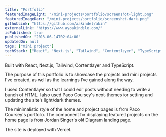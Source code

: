 ```yaml
---
title: "Portfolio"
featuredImageLight: "/mini-projects/portfolio/screenshot-light.png"
featuredImageDark: "/mini-projects/portfolio/screenshot-dark.png"
githubLink: "https://github.com/aakindel/akin"
externalLink: "https://www.ayoakindele.com/"
isPublished: true
publishedOn: "2023-06-14T02:04:00"
updatedOn: null
tags: ["mini project"]
techStack: ["React", "Next.js", "Tailwind", "Contentlayer", "TypeScript"]
---
```


Built with React, Next.js, Tailwind, Contentlayer and TypeScript.

The purpose of this portfolio is to showcase the projects
and mini projects I've created, as well as the learnings
I've gained along the way.

I used Contentlayer so that I could edit posts
without needing to write a bunch of HTML. I also used
Paco Coursey's <Link href="https://github.com/pacocoursey/next-themes" target="_blank">
next-themes</Link>
for setting and updating the site's light/dark themes.

The minimalistic style of the home and project pages is from
Paco Coursey's <Link href="https://paco.me/" target="_blank">
portfolio</Link>. The component for
displaying featured projects on the home page is from Jordan Singer's <Link href="http://web.archive.org/web/20220414104749/https://diagram.com/" target="_blank">
old Diagram landing page</Link>.

The site is deployed with Vercel.
